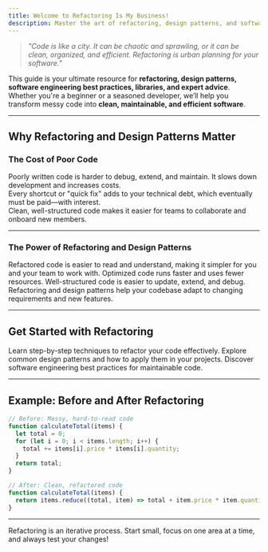 ```yaml
---
title: Welcome to Refactoring Is My Business!
description: Master the art of refactoring, design patterns, and software engineering.
---
```



> *"Code is like a city. It can be chaotic and sprawling, or it can be clean, organized, and efficient. Refactoring is urban planning for your software."*

This guide is your ultimate resource for **refactoring, design patterns, software engineering best practices, libraries, and expert advice**. Whether you're a beginner or a seasoned developer, we’ll help you transform messy code into **clean, maintainable, and efficient software**.

---

## Why Refactoring and Design Patterns Matter

### The Cost of Poor Code

<Aside type="danger" title="Maintenance Nightmares">
Poorly written code is harder to debug, extend, and maintain. It slows down development and increases costs.
</Aside>

<Aside type="caution" title="Technical Debt">
Every shortcut or "quick fix" adds to your technical debt, which eventually must be paid—with interest.
</Aside>

<Aside type="note" title="Team Productivity">
Clean, well-structured code makes it easier for teams to collaborate and onboard new members.
</Aside>

---

### The Power of Refactoring and Design Patterns

<CardGrid>
  <Card title="Improved Readability" icon={"magnifier"}>
    Refactored code is easier to read and understand, making it simpler for you and your team to work with.
  </Card>
  <Card title="Better Performance" icon={"seti:vite"}>
    Optimized code runs faster and uses fewer resources.
  </Card>
  <Card title="Easier Maintenance" icon={"seti:default"}>
    Well-structured code is easier to update, extend, and debug.
  </Card>
  <Card title="Future-Proofing" icon={"rocket"}>
    Refactoring and design patterns help your codebase adapt to changing requirements and new features.
  </Card>
</CardGrid>

---

## Get Started with Refactoring

<Card title="Refactoring Techniques" href="/refactoring/techniques">
Learn step-by-step techniques to refactor your code effectively.
</Card>

<Card title="Design Patterns" href="/design-patterns">
Explore common design patterns and how to apply them in your projects.
</Card>

<Card title="Best Practices" href="/best-practices">
Discover software engineering best practices for maintainable code.
</Card>

---

## Example: Before and After Refactoring

```javascript
// Before: Messy, hard-to-read code
function calculateTotal(items) {
  let total = 0;
  for (let i = 0; i < items.length; i++) {
    total += items[i].price * items[i].quantity;
  }
  return total;
}
```

```javascript
// After: Clean, refactored code
function calculateTotal(items) {
  return items.reduce((total, item) => total + item.price * item.quantity, 0);
}
```

---

<Aside type="tip" title="Pro Tip">
    Refactoring is an iterative process. Start small, focus on one area at a time, and always test your changes!
</Aside>
